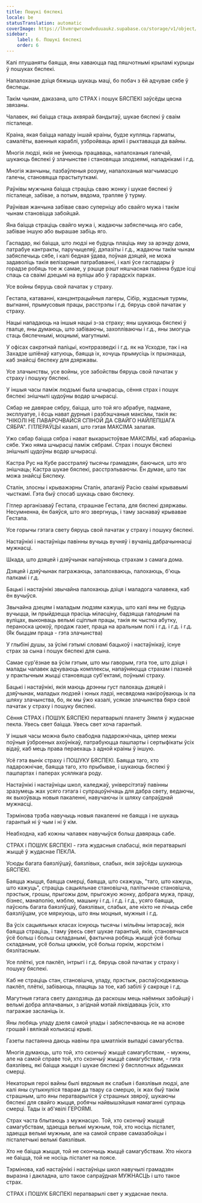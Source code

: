 ```yaml
---
title: Пошукі бяспекі
locale: be
statusTranslation: automatic
coverImage: https://lhvmrqwrcowdvduuaukz.supabase.co/storage/v1/object/public/strapi-uploads/small_cover-educacion-fundamental.webp-2d51a7828a2b1309555be27f7e2a61a0.webp
sidebar:
    label: 6. Пошукі бяспекі
    order: 6
---
```

Калі птушаняты баяцца, яны хаваюцца пад пяшчотнымі крыламі курыцы ў пошуках бяспекі.

Напалоханае дзіця бяжыць шукаць маці, бо побач з ёй адчувае сябе ў бяспецы.

Такім чынам, даказана, што СТРАХ і пошук БЯСПЕКІ заўсёды цесна звязаны.

Чалавек, які баіцца стаць ахвярай бандытаў, шукае бяспекі ў сваім пісталеце.

Краіна, якая баіцца нападу іншай краіны, будзе купляць гарматы, самалёты, ваенныя караблі, узбройваць арміі і рыхтавацца да вайны.

Многія людзі, якія не ўмеюць працаваць, напалоханыя галечай, шукаюць бяспекі ў злачынстве і становяцца злодзеямі, нападнікамі і г.д.

Многія жанчыны, пазбаўленыя розуму, напалоханыя магчымасцю галечы, становяцца прастытуткамі.

Раўнівы мужчына баіцца страціць сваю жонку і шукае бяспекі ў пісталеце, забівае, а потым, вядома, трапляе ў турму.

Раўнівая жанчына забівае сваю суперніцу або свайго мужа і такім чынам становіцца забойцай.

Яна баіцца страціць свайго мужа і, жадаючы забяспечыць яго сабе, забівае іншую або вырашае забіць яго.

Гаспадар, які баіцца, што людзі не будуць плаціць яму за арэнду дома, патрабуе кантракты, паручыцеляў, дэпазіты і г.д., жадаючы такім чынам забяспечыць сябе, і калі бедная ўдава, поўная дзяцей, не можа задаволіць такія велізарныя патрабаванні, і калі ўсе гаспадары ў горадзе робяць тое ж самае, у рэшце рэшт няшчасная павінна будзе ісці спаць са сваімі дзецьмі на вуліцы або ў гарадскіх парках.

Усе войны бяруць свой пачатак у страху.

Гестапа, катаванні, канцэнтрацыйныя лагеры, Сібір, жудасныя турмы, выгнанні, прымусовыя працы, расстрэлы і г.д. бяруць свой пачатак у страху.

Нацыі нападаюць на іншыя нацыі з-за страху; яны шукаюць бяспекі ў гвалце, яны думаюць, што забіваючы, захопліваючы і г.д., яны змогуць стаць бяспечнымі, моцнымі, магутнымі.

У офісах сакрэтнай паліцыі, контрразведкі і г.д. як на Усходзе, так і на Захадзе шпіёнаў катуюць, баяцца іх, хочуць прымусіць іх прызнацца, каб знайсці бяспеку для дзяржавы.

Усе злачынствы, усе войны, усе забойствы бяруць свой пачатак у страху і пошуку бяспекі.

У іншыя часы паміж людзьмі была шчырасць, сёння страх і пошук бяспекі знішчылі цудоўны водар шчырасці.

Сябар не давярае сябру, баіцца, што той яго абрабуе, падмане, эксплуатуе, і ёсць нават дурныя і разбэшчаныя максімы, такія як: "НІКОЛІ НЕ ПАВАРОЧВАЙСЯ СПІНОЙ ДА СВАЙГО НАЙЛЕПШАГА СЯБРА". ГІТЛЕРАЎЦЫ казалі, што гэтая МАКСІМА залатая.

Ужо сябар баіцца сябра і нават выкарыстоўвае МАКСІМЫ, каб абараніць сябе. Ужо няма шчырасці паміж сябрамі. Страх і пошук бяспекі знішчылі цудоўны водар шчырасці.

Кастра Рус на Кубе расстраляў тысячы грамадзян, баючыся, што яго знішчаць; Кастра шукае бяспекі, расстрэльваючы. Ён думае, што так можа знайсці Бяспеку.

Сталін, злосны і крыважэрны Сталін, апаганіў Расію сваімі крывавымі чысткамі. Гэта быў спосаб шукаць сваю бяспеку.

Гітлер арганізаваў Гестапа, страшнае Гестапа, для бяспекі дзяржавы. Несумненна, ён баяўся, што яго звергнуць, і таму заснаваў крывавае Гестапа.

Усе горычы гэтага свету бяруць свой пачатак у страху і пошуку бяспекі.

Настаўнікі і настаўніцы павінны вучыць вучняў і вучаніц дабрачыннасці мужнасці.

Шкада, што дзяцей і дзяўчынак напаўняюць страхам з самага дома.

Дзяцей і дзяўчынак пагражаюць, запалохваюць, палохаюць, б'юць палкамі і г.д.

Бацькі і настаўнікі звычайна палохаюць дзіця і маладога чалавека, каб ён вучыўся.

Звычайна дзецям і маладым людзям кажуць, што калі яны не будуць вучыцца, ім прыйдзецца прасіць міласціну, бадзяцца галоднымі па вуліцах, выконваць вельмі сціплыя працы, такія як чыстка абутку, пераноска цюкоў, продаж газет, праца на аральным полі і г.д. і г.д. і г.д. (Як быццам праца - гэта злачынства)

У глыбіні душы, за ўсімі гэтымі словамі бацькоў і настаўнікаў, існуе страх за сына і пошук бяспекі для сына.

Самае сур'ёзнае ва ўсім гэтым, што мы гаворым, гэта тое, што дзіця і малады чалавек адчуваюць комплексы, напаўняюцца страхам і пазней у практычным жыцці становяцца суб'ектамі, поўнымі страху.

Бацькі і настаўнікі, якія маюць дрэнны густ палохаць дзяцей і дзяўчынак, маладых людзей і юных лэдзі, несвядома накіроўваюць іх па шляху злачынства, бо, як мы ўжо казалі, усякае злачынства бярэ свой пачатак у страху і пошуку бяспекі.

Сёння СТРАХ і ПОШУК БЯСПЕКІ ператварылі планету Зямля ў жудаснае пекла. Увесь свет баіцца. Увесь свет хоча гарантый.

У іншыя часы можна было свабодна падарожнічаць, цяпер межы поўныя ўзброеных ахоўнікаў, патрабуюцца пашпарты і сертыфікаты ўсіх відаў, каб мець права пераехаць з адной краіны ў іншую.

Усё гэта вынік страху і ПОШУКУ БЯСПЕКІ. Баяцца таго, хто падарожнічае, баяцца таго, хто прыбывае, і шукаюць бяспекі ў пашпартах і паперах усялякага роду.

Настаўнікі і настаўніцы школ, каледжаў, універсітэтаў павінны зразумець жах усяго гэтага і супрацоўнічаць для дабра свету, ведаючы, як выхоўваць новыя пакаленні, навучаючы іх шляху сапраўднай мужнасці.

Тэрмінова трэба навучыць новыя пакаленні не баяцца і не шукаць гарантый ні ў чым і ні ў кім.

Неабходна, каб кожны чалавек навучыўся больш давяраць сабе.

СТРАХ і ПОШУК БЯСПЕКІ - гэта жудасныя слабасці, якія ператварылі жыццё ў жудаснае ПЕКЛА.

Усюды багата баязліўцаў, баязлівых, слабых, якія заўсёды шукаюць БЯСПЕКІ.

Баяцца жыцця, баяцца смерці, баяцца, што скажуць, "таго, што кажуць, што кажуць", страціць сацыяльнае становішча, палітычнае становішча, прэстыж, грошы, прыгожы дом, прыгожую жонку, добрага мужа, працу, бізнес, манаполію, мэблю, машыну і г.д. і г.д. і г.д., усяго баяцца, паўсюль багата баязліўцаў, баязлівых, слабых, але ніхто не лічыць сябе баязліўцам, усе мяркуюць, што яны моцныя, мужныя і г.д.

Ва ўсіх сацыяльных класах існуюць тысячы і мільёны інтарэсаў, якія баяцца страціць, і таму ўвесь свет шукае гарантый, якія, становячыся ўсё больш і больш складанымі, фактычна робяць жыццё ўсё больш складаным, усё больш цяжкім, усё больш горкім, жорсткім і бязлітасным.

Усе плёткі, уся паклёп, інтрыгі і г.д. бяруць свой пачатак у страху і пошуку бяспекі.

Каб не страціць стан, становішча, уладу, прэстыж, распаўсюджваюць паклёп, плёткі, забіваюць, плацяць за тое, каб забілі ў сакрэце і г.д.

Магутныя гэтага свету даходзяць да раскошы мець наёмных забойцаў і вельмі добра аплачваных, з агіднай мэтай ліквідаваць ўсіх, хто пагражае засланіць іх.

Яны любяць уладу дзеля самой улады і забяспечваюць яе на аснове грошай і вялікай колькасці крыві.

Газеты пастаянна даюць навіны пра шматлікія выпадкі самагубства.

Многія думаюць, што той, хто скончыў жыццё самагубствам, - мужны, але на самой справе той, хто скончыў жыццё самагубствам, - гэта баязлівец, які баіцца жыцця і шукае бяспекі ў бясплотных абдымках смерці.

Некаторыя героі вайны былі вядомыя як слабыя і баязлівыя людзі, але калі яны сутыкнуліся тварам да твару са смерцю, іх жах быў такім страшным, што яны ператварыліся ў страшных звяроў, шукаючы бяспекі для свайго жыцця, робячы найвышэйшыя намаганні супраць смерці. Тады іх аб'явілі ГЕРОЯМІ.

Страх часта блытаюць з мужнасцю. Той, хто скончыў жыццё самагубствам, здаецца вельмі мужным, той, хто носіць пісталет, здаецца вельмі мужным, але на самой справе самазабойцы і пісталетчыкі вельмі баязлівыя.

Хто не баіцца жыцця, той не скончыць жыццё самагубствам. Хто нікога не баіцца, той не носіць пісталет на поясе.

Тэрмінова, каб настаўнікі і настаўніцы школ навучылі грамадзян выразна і дакладна, што такое сапраўдная МУЖНАСЦЬ і што такое страх.

СТРАХ і ПОШУК БЯСПЕКІ ператварылі свет у жудаснае пекла.

